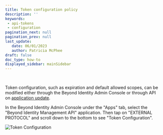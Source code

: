 ```yaml
---
title: Token configuration policy
description: ''
keywords: 
 - api-tokens
 - configuration
pagination_next: null
pagination_prev: null
last_update: 
   date: 06/01/2023
   author: Patricia McPhee
draft: false
doc_type: how-to
displayed_sidebar: mainSidebar
---
```



<Row>
  <Col span={12}>
    <Alert message="The info here has been moved to the Add an application article. We can remove this. (Jen)" type="info" />
  </Col>
</Row>
<br />
<Alert
   message="Action items"
   description="IMO this should be included in the Add an app article. These are app policy options. -Jen"
   type="error"
/>

Token configuration, such as expiration and default allowed scopes, can be modified either through the Beyond Identity Admin Console or through API on [application update](https://developer.beyondidentity.com/api/v1#tag/Applications/operation/UpdateApplication).

In the Beyond Identity Admin Console under the "Apps" tab, select the "Beyond Identity Management API" application. Then tap on "EXTERNAL PROTOCOL" and scroll down to the bottom to see "Token Configuration".

![Token Configuration](../images/api-token-configuration.png)